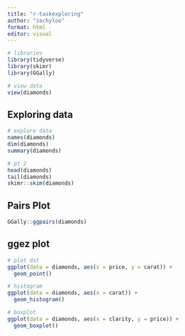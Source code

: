 ```yaml
---
title: "r-taskexploring"
author: "zachyloo"
format: html
editor: visual
---
```


```r
# libraries
library(tidyverse)
library(skimr)
library(GGally)
```

```r
# view data
view(diamonds)
```

## Exploring data

```r
# explore data
names(diamonds)
dim(diamonds)
summary(diamonds)
```

```r
# pt 2
head(diamonds)
tail(diamonds)
skimr::skim(diamonds)
```

## Pairs Plot

```r
GGally::ggpairs(diamonds)
```

## ggez plot

```r
# plot dat 
ggplot(data = diamonds, aes(x = price, y = carat)) + 
  geom_point()
```

```r
# histogram
ggplot(data = diamonds, aes(x = carat)) + 
  geom_histogram()
```

```r
# boxplot
ggplot(data = diamonds, aes(x = clarity, y = price)) + 
  geom_boxplot()
```
